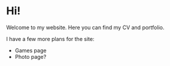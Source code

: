 
<h1>Hi!</h1>

Welcome to my website. Here you can find my CV and portfolio.

I have a few more plans for the site:

- Games page
- Photo page?
